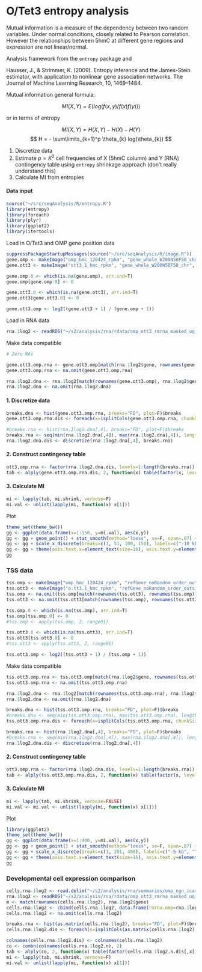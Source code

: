 O/Tet3 entropy analysis
========================================================

Mutual information is a measure of the dependency between two random variables. Under normal conditions, closely related to Pearson correlation. However the relationships between 5hmC at different gene regions and expression are not linear/normal.

Analysis framework from the `entropy` package and 

Hausser, J., & Strimmer, K. (2009). Entropy inference and the James-Stein estimator, with application to nonlinear gene association networks. The Journal of Machine Learning Research, 10, 1469–1484.

Mutual information general formula:

$$MI(X,Y) = E(log(f(x,y)/f(x)f(y)))$$

or in terms of entropy

$$ MI(X,Y) = H(X,Y) - H(X) - H(Y) $$
$$ H = - \sum\limits_{k=1}^p \theta_{k} log(\theta_{k}) $$

1. Discretize data
2. Estimate $p = K^2$ cell frequencies of X (5hmC column) and Y (RNA) contingency table using `entropy` shrinkage approach (don't really understand this)
3. Calculate MI from entropies

#### Data input

```r
source("~/src/seqAnalysis/R/entropy.R")
library(entropy)
library(foreach)
library(plyr)
library(ggplot2)
library(itertools)
```

Load in O/Tet3 and OMP gene position data
```r
suppressPackageStartupMessages(source("~/src/seqAnalysis/R/image.R"))
gene.omp <- makeImage("omp_hmc_120424_rpkm", "gene_whole_W200N50F50_chr",  data_type="rpkm/mean", image=FALSE)
gene.ott3 <- makeImage("ott3_1_hmc_rpkm", "gene_whole_W200N50F50_chr",  data_type="rpkm/mean", image=FALSE)

gene.omp.0 <- which(is.na(gene.omp), arr.ind=T)
gene.omp[gene.omp.0] <- 0

gene.ott3.0 <- which(is.na(gene.ott3), arr.ind=T)
gene.ott3[gene.ott3.0] <- 0

gene.ott3.omp <- log2((gene.ott3 + 1) / (gene.omp + 1))
```

Load in RNA data
```r
rna.1log2 <- readRDS("~/s2/analysis/rna/rdata/omp_ott3_rmrna_masked_uq_1log2.rds")
```

Make data compatible
```r
# Zero NAs

gene.ott3.omp.rna <- gene.ott3.omp[match(rna.1log2$gene, rownames(gene.ott3.omp)),]
gene.ott3.omp.rna <- na.omit(gene.ott3.omp.rna)

rna.1log2.dna <- rna.1log2[match(rownames(gene.ott3.omp), rna.1log2$gene),]
rna.1log2.dna <- na.omit(rna.1log2.dna)
```



#### 1. Discretize data

```r
breaks.dna <- hist(gene.ott3.omp.rna, breaks="FD", plot=F)$breaks
gene.ott3.omp.rna.dis <- foreach(x=isplitCols(gene.ott3.omp.rna, chunkSize=1), .combine="cbind")  %do% discretize(x, breaks)

#breaks.rna <- hist(rna.1log2.dna[,4], breaks="FD", plot=F)$breaks
breaks.rna <- seq(min(rna.1log2.dna[,4]), max(rna.1log2.dna[,4]), length.out=length(breaks.dna))
rna.1log2.dna.dis <- discretize(rna.1log2.dna[,4], breaks.rna)
```

#### 2. Construct contingency table

```r
ott3.omp.rna <- factor(rna.1log2.dna.dis, levels=1:length(breaks.rna))
tab <- alply(gene.ott3.omp.rna.dis, 2, function(x) table(factor(x, levels=1:length(breaks.dna)), ott3.omp.rna))
```

#### 3. Calculate MI

```r
mi <- lapply(tab, mi.shrink, verbose=F)
mi.val <- unlist(lapply(mi, function(x) x[1]))
```


Plot
```r
theme_set(theme_bw())
gg <- ggplot(data.frame(x=1:150, y=mi.val), aes(x,y))
gg <- gg + geom_point() + stat_smooth(method="loess", se=F, span=.07) + geom_vline(xintercept=c(51, 100), linetype=2)
gg <- gg + scale_x_discrete(breaks=c(1, 51, 100, 150), labels=c("-10 kb", "TSS", "TES", "+10kb")) + xlab("") + ylab("Mutual information")
gg <- gg + theme(axis.text.x=element_text(size=16), axis.text.y=element_text(size=16), axis.title.y=element_text(size=16))
gg
```


### TSS data
```r
tss.omp <- makeImage("omp_hmc_120424_rpkm", "refGene_noRandom_order_outsides2_tss_W25F200_chr", data_type="rpkm/mean", image=F)
tss.ott3 <- makeImage("o.tt3.1_hmc_rpkm", "refGene_noRandom_order_outsides2_tss_W25F200_chr", data_type="rpkm/mean", image=F)
tss.omp <- na.omit(tss.omp[match(rownames(tss.ott3), rownames(tss.omp)),])
tss.ott3 <- na.omit(tss.ott3[match(rownames(tss.omp), rownames(tss.ott3)),])

tss.omp.0 <- which(is.na(tss.omp), arr.ind=T)
tss.omp[tss.omp.0] <- 0
#tss.omp <- apply(tss.omp, 2, range01)

tss.ott3.0 <- which(is.na(tss.ott3), arr.ind=T)
tss.ott3[tss.ott3.0] <- 0
#tss.ott3 <- apply(tss.ott3, 2, range01)

tss.ott3.omp <- log2((tss.ott3 + 1) / (tss.omp + 1))
```

Make data compatible
```r
tss.ott3.omp.rna <- tss.ott3.omp[match(rna.1log2$gene, rownames(tss.ott3.omp)),]
tss.ott3.omp.rna <- na.omit(tss.ott3.omp.rna)

rna.1log2.dna <- rna.1log2[match(rownames(tss.ott3.omp.rna), rna.1log2$gene),]
rna.1log2.dna <- na.omit(rna.1log2.dna)
```

```r
breaks.dna <- hist(tss.ott3.omp.rna, breaks="FD", plot=F)$breaks
#breaks.dna <- seq(min(tss.ott3.omp.rna), max(tss.ott3.omp.rna), length.out=75)
tss.ott3.omp.rna.dis <- foreach(x=isplitCols(tss.ott3.omp.rna, chunkSize=1), .combine="cbind")  %do% discretize(x, breaks.dna)

breaks.rna <- hist(rna.1log2.dna[,4], breaks="FD", plot=F)$breaks
#breaks.rna <- seq(min(rna.1log2.dna[,4]), max(rna.1log2.dna[,4]), length.out=length(breaks.dna))
rna.1log2.dna.dis <- discretize(rna.1log2.dna[,4])

```

#### 2. Construct contingency table

```r
ott3.omp.rna <- factor(rna.1log2.dna.dis, levels=1:length(breaks.rna))
tab <- alply(tss.ott3.omp.rna.dis, 2, function(x) table(factor(x, levels=1:length(breaks.dna)), ott3.omp.rna))
```

#### 3. Calculate MI

```r
mi <- lapply(tab, mi.shrink, verbose=FALSE)
mi.val <- mi.val <- unlist(lapply(mi, function(x) x[1]))
```


Plot
```r
library(ggplot2)
theme_set(theme_bw())
gg <- ggplot(data.frame(x=1:400, y=mi.val), aes(x,y))
gg <- gg + geom_point() + stat_smooth(method="loess", se=F, span=.07) + geom_vline(xintercept=201, linetype=2)
gg <- gg + scale_x_discrete(breaks=c(1, 201, 400), labels=c("-5 kb", "TSS", "+5kb")) + xlab("") + ylab("Mutual information")
gg <- gg + theme(axis.text.x=element_text(size=16), axis.text.y=element_text(size=16), axis.title.y=element_text(size=16))
gg
```

### Developmental cell expression comparison

```r

cells.rna.1log2 <- read.delim("~/s2/analysis/rna/summaries/omp_ngn_icam_mrna_dup_biasCorrect_plus1_log2")
rna.1log2 <- readRDS("~/s2/analysis/rna/rdata/omp_ott3_rmrna_masked_uq_1log2.rds")
m <- match(rownames(cells.rna.1log2), rna.1log2$gene)
cells.rna.1log2 <- cbind(cells.rna.1log2, data.frame(rmrna.omp=rna.1log2[m,2], rmrna.ott3=rna.1log2[m,3]))
cells.rna.1log2 <- na.omit(cells.rna.1log2)

breaks.rna <- hist(as.matrix(cells.rna.1log2), breaks="FD", plot=F)$breaks
cells.rna.1log2.dis <- foreach(x=isplitCols(as.matrix(cells.rna.1log2), chunkSize=1), .combine="cbind")  %do% discretize(x, breaks.rna)

colnames(cells.rna.1log2.dis) <- colnames(cells.rna.1log2)
co <- combn(colnames(cells.rna.1log2.n), 2)
tab <- alply(co, 2, function(x) table(factor(cells.rna.1log2.n.dis[,x[1]], levels=1:length(breaks.rna)),factor(cells.rna.1log2.n.dis[,x[2]], levels=1:length(breaks.rna))))
mi <- lapply(tab, mi.shrink, verbose=F)
mi.val <- unlist(lapply(mi, function(x) x[1]))

```
